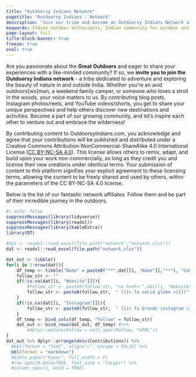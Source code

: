 ```yaml
---
title: "Outdoorsy Indians Network"
pagetitle: "Outdoorsy Indians - Network"
description: "Join our tribe and become an Outdoorsy Indians Network affiliate."
keywords: Indian outdoor enthusiasts, Indian community for outdoor activities, Network of outdoorsy people
page-layout: full
title-block-banner: true
freeze: true
eval: true
---
```


Are you passionate about the **Great Outdoors** and eager to share your experiences with a like-minded community? If so, we **invite you to join the Outdoorsy Indians network** - a tribe dedicated to adventure and exploring the beauty of nature in and outside India. Whether you're an avid outdoors[wo]man, a weekend family camper, or someone who loves a stroll in the woods, your voice matters to us. By contributing blog posts, Instagram photos/reels, and YouTube videos/shorts, you get to share your unique perspectives and help others discover new destinations and activities. Become a part of our growing community, and let's inspire each other to venture out and embrace the wilderness!

:::callout-note
By contributing content to OutdoorsyIndians.com, you acknowledge and agree that your contributions will be published and distributed under a Creative Commons Attribution-NonCommercial-ShareAlike 4.0 International License ([CC BY-NC-SA 4.0](https://creativecommons.org/licenses/by-nc-sa/4.0/)). This license allows others to remix, adapt, and build upon your work non-commercially, as long as they credit you and license their new creations under identical terms. Your submission of content to this platform signifies your explicit agreement to these licensing terms, allowing the content to be freely shared and used by others, within the parameters of the CC BY-NC-SA 4.0 license.
:::

Below is the list of our fantastic network affiliates. Follow them and be part of their incredible journey in the outdoors.  

```r
#| echo: false
suppressMessages(library(tidyverse))
suppressMessages(library(readxl))
suppressMessages(library(kableExtra))
library(DT)

#dat <- readxl::read_excel(file.path("network","network.xlsx"))
dat <- readxl::read_excel(file.path("network.xlsx"))

dat_out <- tibble()
for(i in 1:nrow(dat)){
    df_temp <- tibble("Name" = paste0("**",dat[[i, "Name"]],"**"), "Contributions" = dat[[i, "Contributions"]], "Type" = dat[[i, "Type"]])
    follow_str <- ""
    if(!is.na(dat[[i, "Website"]])){
        #follow_str <- paste0(follow_str, "<a href='",dat[[i, "Website"]],"'>", "{{< fa solid globe >}}","</a>")
        follow_str <- paste0(follow_str,  " [{{< fa solid globe >}}](",dat[[i, "Website"]],")")
    } 
    if(!is.na(dat[[i, "Instagram"]])){
        follow_str <- paste0(follow_str,  " [{{< fa brands instagram >}}](",dat[[i, "Instagram"]],")")
    }
    df_temp <- bind_cols(df_temp, "Follow" = follow_str)
    dat_out <- bind_rows(dat_out, df_temp) #%>%
        #dplyr::mutate(Follow = cell_spec(Follow, "HTML"))
}
dat_out %>% dplyr::arrange(desc(Contributions)) %>%
  #kbl(format = "html", align="c", escape = FALSE) %>%
  kbl(format = "markdown")   
  #kable_paper("hover", full_width = F)
  #row_spec(0,bold=TRUE, font_size = "larger") %>%
  #column_spec(1, bold = TRUE)
```
